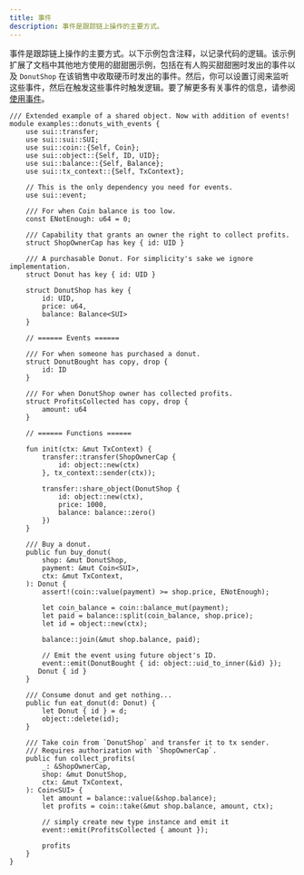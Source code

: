 ```yaml
---
title: 事件
description: 事件是跟踪链上操作的主要方式。
---
```


事件是跟踪链上操作的主要方式。以下示例包含注释，以记录代码的逻辑。该示例扩展了文档中其他地方使用的甜甜圈示例，包括在有人购买甜甜圈时发出的事件以及 `DonutShop` 在该销售中收取硬币时发出的事件。然后，你可以设置订阅来监听这些事件，然后在触发这些事件时触发逻辑。要了解更多有关事件的信息，请参阅[使用事件](/guides/developer/sui-101/using-events.mdx)。

```move
/// Extended example of a shared object. Now with addition of events!
module examples::donuts_with_events {
    use sui::transfer;
    use sui::sui::SUI;
    use sui::coin::{Self, Coin};
    use sui::object::{Self, ID, UID};
    use sui::balance::{Self, Balance};
    use sui::tx_context::{Self, TxContext};

    // This is the only dependency you need for events.
    use sui::event;

    /// For when Coin balance is too low.
    const ENotEnough: u64 = 0;

    /// Capability that grants an owner the right to collect profits.
    struct ShopOwnerCap has key { id: UID }

    /// A purchasable Donut. For simplicity's sake we ignore implementation.
    struct Donut has key { id: UID }

    struct DonutShop has key {
        id: UID,
        price: u64,
        balance: Balance<SUI>
    }

    // ====== Events ======

    /// For when someone has purchased a donut.
    struct DonutBought has copy, drop {
        id: ID
    }

    /// For when DonutShop owner has collected profits.
    struct ProfitsCollected has copy, drop {
        amount: u64
    }

    // ====== Functions ======

    fun init(ctx: &mut TxContext) {
        transfer::transfer(ShopOwnerCap {
            id: object::new(ctx)
        }, tx_context::sender(ctx));

        transfer::share_object(DonutShop {
            id: object::new(ctx),
            price: 1000,
            balance: balance::zero()
        })
    }

    /// Buy a donut.
    public fun buy_donut(
        shop: &mut DonutShop,
        payment: &mut Coin<SUI>,
        ctx: &mut TxContext,
    ): Donut {
        assert!(coin::value(payment) >= shop.price, ENotEnough);

        let coin_balance = coin::balance_mut(payment);
        let paid = balance::split(coin_balance, shop.price);
        let id = object::new(ctx);

        balance::join(&mut shop.balance, paid);

        // Emit the event using future object's ID.
        event::emit(DonutBought { id: object::uid_to_inner(&id) });
       Donut { id }
    }

    /// Consume donut and get nothing...
    public fun eat_donut(d: Donut) {
        let Donut { id } = d;
        object::delete(id);
    }

    /// Take coin from `DonutShop` and transfer it to tx sender.
    /// Requires authorization with `ShopOwnerCap`.
    public fun collect_profits(
        _: &ShopOwnerCap,
        shop: &mut DonutShop,
        ctx: &mut TxContext,
    ): Coin<SUI> {
        let amount = balance::value(&shop.balance);
        let profits = coin::take(&mut shop.balance, amount, ctx);

        // simply create new type instance and emit it
        event::emit(ProfitsCollected { amount });

        profits
    }
}
```
